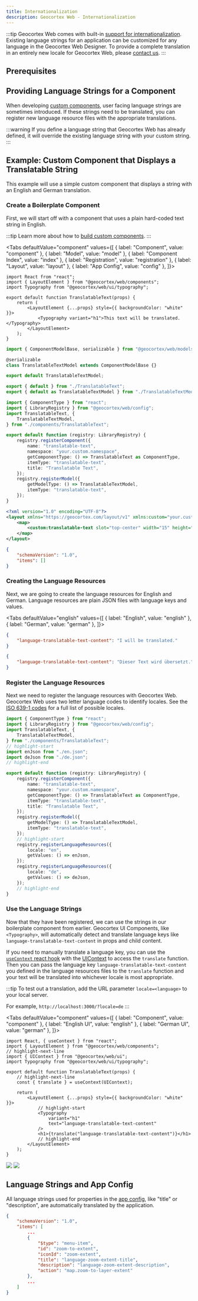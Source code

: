 ```yaml
---
title: Internationalization
description: Geocortex Web - Internationalization
---
```



:::tip
Geocortex Web comes with built-in [support for internationalization](https://docs.geocortex.com/webviewer/latest/admin-help/Default.htm#gwv/internationalization.htm). Existing language strings for an application can be customized for any language in the Geocortex Web Designer. To provide a complete translation in an entirely new locale for Geocortex Web, please [contact us](https://www.geocortex.com/contact/).
:::

## Prerequisites

<PrereqsCustomCodeSnippet />

## Providing Language Strings for a Component

When developing [custom components](concepts-components-services.mdx#components), user facing language strings are sometimes introduced. If these strings need to be translated, you can register new language resource files with the appropriate translations.

:::warning
If you define a language string that Geocortex Web has already defined, it will override the existing language string with your custom string.
:::

## Example: Custom Component that Displays a Translatable String

This example will use a simple custom component that displays a string with an English and German translation.

### Create a Boilerplate Component

First, we will start off with a component that uses a plain hard-coded text string in English.

:::tip
Learn more about how to [build custom components](usecases-implement-component-with-ui.mdx).
:::

<Tabs
  defaultValue="component"
  values={[
    { label: "Component", value: "component" },
    { label: "Model", value: "model" },
    { label: "Component Index", value: "index" },
    { label: "Registration", value: "registration" },
    { label: "Layout", value: "layout" },
    { label: "App Config", value: "config" },
  ]}>
<TabItem value="component">

```tsx title="src/components/TranslatableText/TranslatableText.tsx"
import React from "react";
import { LayoutElement } from "@geocortex/web/components";
import Typography from "@geocortex/web/ui/typography";

export default function TranslatableText(props) {
    return (
        <LayoutElement {...props} style={{ backgroundColor: "white" }}>
            <Typography variant="h1">This text will be translated.</Typography>
        </LayoutElement>
    );
}
```

</TabItem>
<TabItem value="model">

```ts title="src/components/TranslatableText/TranslatableTextModel.ts"
import { ComponentModelBase, serializable } from "@geocortex/web/models";

@serializable
class TranslatableTextModel extends ComponentModelBase {}

export default TranslatableTextModel;
```

</TabItem>
<TabItem value="index">

```ts title="src/components/TranslatableText/index.ts"
export { default } from "./TranslatableText";
export { default as TranslatableTextModel } from "./TranslatableTextModel";
```

</TabItem>
<TabItem value="registration">

```ts title="src/index.ts"
import { ComponentType } from "react";
import { LibraryRegistry } from "@geocortex/web/config";
import TranslatableText, {
    TranslatableTextModel,
} from "./components/TranslatableText";

export default function (registry: LibraryRegistry) {
    registry.registerComponent({
        name: "translatable-text",
        namespace: "your.custom.namespace",
        getComponentType: () => TranslatableText as ComponentType,
        itemType: "translatable-text",
        title: "Translatable Text",
    });
    registry.registerModel({
        getModelType: () => TranslatableTextModel,
        itemType: "translatable-text",
    });
}
```

</TabItem>
<TabItem value="layout">

```xml title="app/layout.xml"
<?xml version="1.0" encoding="UTF-8"?>
<layout xmlns="https://geocortex.com/layout/v1" xmlns:custom="your.custom.namespace">
    <map>
        <custom:translatable-text slot="top-center" width="15" height="9" padding="0.5"/>
    </map>
</layout>
```

</TabItem>
<TabItem value="config">

```json title="src/app.json"
{
    "schemaVersion": "1.0",
    "items": []
}
```

</TabItem>
</Tabs>

### Creating the Language Resources

Next, we are going to create the language resources for English and German. Language resources are plain JSON files with language keys and values.

<Tabs
  defaultValue="english"
  values={[
    { label: "English", value: "english" },
    { label: "German", value: "german" },
  ]}>
<TabItem value="english">

```json title="src/en.json"
{
    "language-translatable-text-content": "I will be translated."
}
```

</TabItem>
<TabItem value="german">

<!-- cspell:disable -->

```json title="src/de.json"
{
    "language-translatable-text-content": "Dieser Text wird übersetzt."
}
```

<!-- cspell:enable -->

</TabItem>
</Tabs>

### Register the Language Resources

Next we need to register the language resources with Geocortex Web. Geocortex Web uses two letter language codes to identify locales. See the [ISO 639-1 codes](https://en.wikipedia.org/wiki/List_of_ISO_639-1_codes) for a full list of possible locales.

```ts title="src/index.ts"
import { ComponentType } from "react";
import { LibraryRegistry } from "@geocortex/web/config";
import TranslatableText, {
    TranslatableTextModel,
} from "./components/TranslatableText";
// highlight-start
import enJson from "./en.json";
import deJson from "./de.json";
// highlight-end

export default function (registry: LibraryRegistry) {
    registry.registerComponent({
        name: "translatable-text",
        namespace: "your.custom.namespace",
        getComponentType: () => TranslatableText as ComponentType,
        itemType: "translatable-text",
        title: "Translatable Text",
    });
    registry.registerModel({
        getModelType: () => TranslatableTextModel,
        itemType: "translatable-text",
    });
    // highlight-start
    registry.registerLanguageResources({
        locale: "en",
        getValues: () => enJson,
    });
    registry.registerLanguageResources({
        locale: "de",
        getValues: () => deJson,
    });
    // highlight-end
}
```

### Use the Language Strings

<!-- TODO-API link to Geocortex UI Components -->

Now that they have been registered, we can use the strings in our boilerplate component from earlier. Geocortex UI Components, like `<Typography>`, will automatically detect and translate language keys like `language-translatable-text-content` in props and child content.

If you need to manually translate a language key, you can use the [`useContext` react hook](https://reactjs.org/docs/hooks-reference.html#usecontext) with the [UIContext](sdk-ui-context.mdx) to access the `translate` function. Then you can pass the language key `language-translatable-text-content` you defined in the language resources files to the `translate` function and your text will be translated into whichever locale is most appropriate.

:::tip
To test out a translation, add the URL parameter `locale=<language>` to your local server.

For example, `http://localhost:3000/?locale=de`
:::

<Tabs
  defaultValue="component"
  values={[
    { label: "Component", value: "component" },
    { label: "English UI", value: "english" },
    { label: "German UI", value: "german" },
  ]}>
<TabItem value="component">

```tsx title="src/components/TranslatableText/TranslatableText.tsx"
import React, { useContext } from "react";
import { LayoutElement } from "@geocortex/web/components";
// highlight-next-line
import { UIContext } from "@geocortex/web/ui";
import Typography from "@geocortex/web/ui/typography";

export default function TranslatableText(props) {
    // highlight-next-line
    const { translate } = useContext(UIContext);

    return (
        <LayoutElement {...props} style={{ backgroundColor: "white" }}>
            // highlight-start
            <Typography
                variant="h1"
                text="language-translatable-text-content"
            />
            <h1>{translate("language-translatable-text-content")}</h1>
            // highlight-end
        </LayoutElement>
    );
}
```

</TabItem>
<TabItem value="english">
<img src={useBaseUrl("img/web-translate-english.png")}/>
</TabItem>
<TabItem value="german">
<img src={useBaseUrl("img/web-translate-german.png")}/>
</TabItem>
</Tabs>

## Language Strings and App Config

All language strings used for properties in the [app config](concepts-app-config.mdx), like "title" or "description", are automatically translated by the application.

```json
{
    "schemaVersion": "1.0",
    "items": [
        ...
        {
            "$type": "menu-item",
            "id": "zoom-to-extent",
            "iconId": "zoom-extent",
            "title": "language-zoom-extent-title",
            "description": "language-zoom-extent-description",
            "action": "map.zoom-to-layer-extent"
        },
        ...
    ]
}
```
